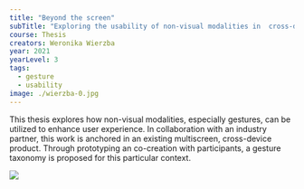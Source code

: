 ---
title: "Beyond the screen"
subTitle: "Exploring the usability of non-visual modalities in  cross-device systems"
course: Thesis
creators: Weronika Wierzba
year: 2021
yearLevel: 3
tags:
  - gesture
  - usability
image: ./wierzba-0.jpg
---

This thesis explores how non-visual modalities, especially gestures, can be utilized to enhance user experience. In collaboration with an industry partner, this work is anchored in an existing multiscreen, cross-device product. Through prototyping an co-creation with participants, a gesture taxonomy is proposed for this particular context. 

<MauVideo id="0_61nbc0ai" />

![](./wierzba-0.jpg)


